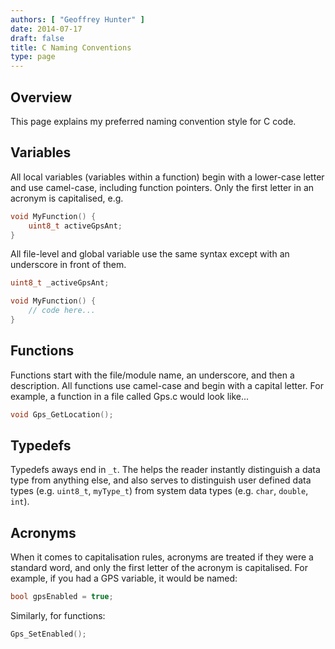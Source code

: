 ```yaml
---
authors: [ "Geoffrey Hunter" ]
date: 2014-07-17
draft: false
title: C Naming Conventions
type: page
---
```



## Overview

This page explains my preferred naming convention style for C code.

## Variables

All local variables (variables within a function) begin with a lower-case letter and use camel-case, including function pointers. Only the first letter in an acronym is capitalised, e.g.

```c
void MyFunction() {
    uint8_t activeGpsAnt;
}
```

All file-level and global variable use the same syntax except with an underscore in front of them.

```c    
uint8_t _activeGpsAnt;

void MyFunction() {
    // code here...
}
```

## Functions

Functions start with the file/module name, an underscore, and then a description. All functions use camel-case and begin with a capital letter. For example, a function in a file called Gps.c would look like...

```c    
void Gps_GetLocation();
```

## Typedefs

Typedefs aways end in `_t`. The helps the reader instantly distinguish a data type from anything else, and also serves to distinguish user defined data types (e.g. `uint8_t`, `myType_t`) from system data types (e.g. `char`, `double`, `int`).

## Acronyms

When it comes to capitalisation rules, acronyms are treated if they were a standard word, and only the first letter of the acronym is capitalised. For example, if you had a GPS variable, it would be named:

```c    
bool gpsEnabled = true;
```

Similarly, for functions:

```c   
Gps_SetEnabled();
```
